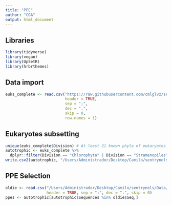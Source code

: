 ```yaml
---
title: "PPE"
author: "CGA"
output: html_document
---
```


## Libraries

```r
library(tidyverse)
library(vegan)
library(UpSetR)
library(hrbrthemes)
```

## Data import

```r
euks_complete <- read.csv("https://raw.githubusercontent.com/cmlglvz/sentrynels/main/Data/Characterization/Eukaryotes_characterization.csv", 
                          header = TRUE, 
                          sep = ";", 
                          dec = ".", 
                          skip = 0, 
                          row.names = 1)
```

## Eukaryotes subsetting

```r
unique(euks_complete$Division) # At least 21 known phyla of eukaryotes in the dataset
autotrophic <- euks_complete %>% 
  dplyr::filter(Division == "Chlorophyta" | Division == "Stramenopiles" | Division == "Cryptophyta" | Division == "Cryptophyta:nucl" | Division == "Haptophyta" | Division == "Kathablepharidacea" | Division == "Rhodophyta") %>% dplyr::filter(Subdivision != "Bigyra")
write.csv2(autotrophic, "/Users/Administrador/Desktop/Camilo/sentrynels/Data/PPE/Autotrophic_eukaryotes_ASV.csv")
```

## PPE Selection

```r
oldie <- read.csv("/Users/Administrador/Desktop/Camilo/sentrynels/Data/PPE/HCS_PPE_edited_taxonomic_and_abundance.csv", 
                  header = TRUE, sep = ";", dec = ".", skip = 0)
ppes <- autotrophic[autotrophic$Sequences %in% oldie$Seq,]
```

